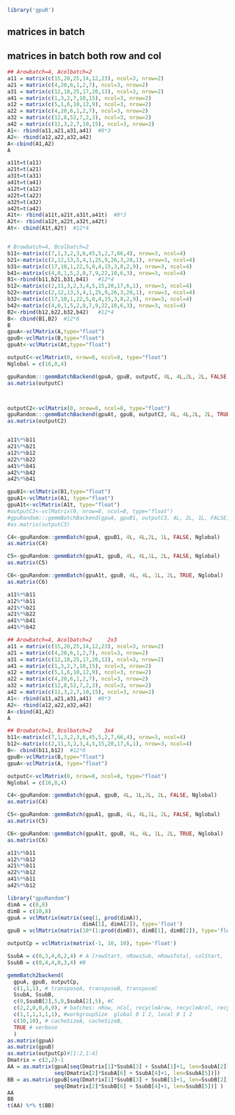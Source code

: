 <!--
%\VignetteEngine{knitr::knitr}
%\VignetteIndexEntry{gemmBatch}
-->


```r
library('gpuR')
```

## matrices in batch




## matrices in batch both row and col

```r
## Arowbatch=4, Acolbatch=2
a11 = matrix(c(15,20,25,14,12,23), ncol=3, nrow=2)
a21 = matrix(c(4,20,6,1,2,7), ncol=3, nrow=2)
a31 = matrix(c(12,18,25,17,20,13), ncol=3, nrow=2)
a41 = matrix(c(1,3,2,7,10,15), ncol=3, nrow=2)
a12 = matrix(c(5,1,6,10,12,9), ncol=3, nrow=2)
a22 = matrix(c(4,20,6,1,2,7), ncol=3, nrow=2)
a32 = matrix(c(12,8,52,7,2,3), ncol=3, nrow=2)
a42 = matrix(c(11,3,2,7,10,15), ncol=3, nrow=2)
A1<- rbind(a11,a21,a31,a41)  #8*3
A2<- rbind(a12,a22,a32,a42)
A<-cbind(A1,A2)
A

a11t=t(a11)
a21t=t(a21)
a31t=t(a31)
a41t=t(a41)
a12t=t(a12)
a22t=t(a22)
a32t=t(a32)
a42t=t(a42)
A1t<- rbind(a11t,a21t,a31t,a41t)  #8*3
A2t<- rbind(a12t,a22t,a32t,a42t)
At<- cbind(A1t,A2t)  #12*4


# Browbatch=4, Bcolbatch=2
b11<-matrix(c(7,1,3,2,3,6,45,5,2,7,66,4), nrow=3, ncol=4)
b21<-matrix(c(2,12,13,5,4,1,25,9,26,3,28,1), nrow=3, ncol=4)
b31<-matrix(c(17,10,1,22,5,0,4,15,3,8,2,9), nrow=3, ncol=4)
b41<-matrix(c(4,0,1,5,2,8,7,9,22,10,6,3), nrow=3, ncol=4)
B1<-rbind(b11,b21,b31,b41)   #12*4
b12<-matrix(c(2,11,3,2,3,4,5,15,20,17,6,1), nrow=3, ncol=4)
b22<-matrix(c(2,12,13,5,4,1,25,9,26,3,28,1), nrow=3, ncol=4)
b32<-matrix(c(17,10,1,22,5,0,4,15,3,8,2,9), nrow=3, ncol=4)
b42<-matrix(c(4,0,1,5,2,8,7,9,22,10,6,3), nrow=3, ncol=4)
B2<-rbind(b12,b22,b32,b42)   #12*4
B<- cbind(B1,B2)  #12*8
B
gpuA<-vclMatrix(A,type="float")
gpuB<-vclMatrix(B,type="float")
gpuAt<-vclMatrix(At,type="float")
```


```r
outputC<-vclMatrix(0, nrow=8, ncol=8, type="float")
Nglobal = c(16,8,4) 

gpuRandom:::gemmBatchBackend(gpuA, gpuB, outputC, 4L, 4L,2L, 2L, FALSE, Nglobal)
as.matrix(outputC)



outputC2<-vclMatrix(0, nrow=8, ncol=8, type="float")
gpuRandom:::gemmBatchBackend(gpuAt, gpuB, outputC2, 4L, 4L,2L, 2L, TRUE, Nglobal)
as.matrix(outputC2)


a11%*%b11
a21%*%b21
a12%*%b12
a22%*%b22
a41%*%b41
a42%*%b42
a42%*%b41
```



```r
gpuB1<-vclMatrix(B1,type="float")
gpuA1<-vclMatrix(A1, type="float")
gpuA1t<-vclMatrix(A1t, type="float")
#outputC3<-vclMatrix(0, nrow=8, ncol=8, type="float")
#gpuRandom:::gemmBatchBackend(gpuA, gpuB1, outputC3, 4L, 2L, 1L, FALSE, Nglobal)
#as.matrix(outputC3)

C4<-gpuRandom::gemmBatch(gpuA, gpuB1, 4L, 4L,2L, 1L, FALSE, Nglobal)
as.matrix(C4)

C5<-gpuRandom::gemmBatch(gpuA1, gpuB, 4L, 4L,1L, 2L, FALSE, Nglobal)
as.matrix(C5)

C6<-gpuRandom::gemmBatch(gpuA1t, gpuB, 4L, 4L, 1L, 2L, TRUE, Nglobal)
as.matrix(C6)

a11%*%b11
a12%*%b11
a21%*%b21
a21%*%b22
a41%*%b41
a41%*%b42
```




```r
## Arowbatch=4, Acolbatch=2     2x3
a11 = matrix(c(15,20,25,14,12,23), ncol=3, nrow=2)
a21 = matrix(c(4,20,6,1,2,7), ncol=3, nrow=2)
a31 = matrix(c(12,18,25,17,20,13), ncol=3, nrow=2)
a41 = matrix(c(1,3,2,7,10,15), ncol=3, nrow=2)
a12 = matrix(c(5,1,6,10,12,9), ncol=3, nrow=2)
a22 = matrix(c(4,20,6,1,2,7), ncol=3, nrow=2)
a32 = matrix(c(12,8,52,7,2,3), ncol=3, nrow=2)
a42 = matrix(c(11,3,2,7,10,15), ncol=3, nrow=2)
A1<- rbind(a11,a21,a31,a41)  #8*3
A2<- rbind(a12,a22,a32,a42)
A<-cbind(A1,A2)
A

## Browbatch=1, Bcolbatch=2    3x4
b11<-matrix(c(7,1,3,2,3,6,45,5,2,7,66,4), nrow=3, ncol=4)
b12<-matrix(c(2,11,3,2,3,4,5,15,20,17,6,1), nrow=3, ncol=4)
B<- cbind(b11,b12)  #12*8
gpuB<-vclMatrix(B,type="float")
gpuA<-vclMatrix(A, type="float")

outputC<-vclMatrix(0, nrow=8, ncol=8, type="float")
Nglobal = c(16,8,4) 

C4<-gpuRandom::gemmBatch(gpuA, gpuB, 4L, 1L,2L, 2L, FALSE, Nglobal)
as.matrix(C4)

C5<-gpuRandom::gemmBatch(gpuA1, gpuB, 4L, 4L,1L, 2L, FALSE, Nglobal)
as.matrix(C5)

C6<-gpuRandom::gemmBatch(gpuA1t, gpuB, 4L, 4L, 1L, 2L, TRUE, Nglobal)
as.matrix(C6)

a11%*%b11
a12%*%b12
a21%*%b11
a22%*%b12
a41%*%b11
a42%*%b12
```







```r
library("gpuRandom")
dimA = c(8,8)
dimB = c(10,8)
gpuA = vclMatrix(matrix(seq(1, prod(dimA)), 
                        dimA[1], dimA[2]), type='float')
gpuB = vclMatrix(matrix(10*(1:prod(dimB)), dimB[1], dimB[2]), type='float')

outputCp = vclMatrix(matrix(-1, 10, 10), type='float')

SsubA = c(0,3,4,0,2,4) # A [rowStart, nRowsSub, nRowsTotal, colStart, ...]
SsubB = c(0,4,4,0,3,4) #B

gemmBatch2backend(
  gpuA, gpuB, outputCp,
  c(1,1,1), # transposeA, transposeB, transposeC
  SsubA, SsubB,
  c(0,SsubB[2],5,0,SsubA[2],5), #C
  c(2,2,0,0,0,0), # batches: nRow, nCol, recycleArow, recycleAcol, recycleB row col
  c(1,1,1,1,1,1), #workgroupSize  global 0 1 2, local 0 1 2  
  c(10,10), # cacheSizeA, cacheSizeB,                
  TRUE # verbose
  )
as.matrix(gpuA)
as.matrix(gpuB)
as.matrix(outputCp)#[1:2,1:4]
Dmatrix = c(2,2)-1
AA = as.matrix(gpuA[seq(Dmatrix[1]*SsubA[3] + SsubA[1]+1, len=SsubA[2]),
               seq(Dmatrix[2]*SsubA[6] + SsubA[4]+1, len=SsubA[5])])
BB = as.matrix(gpuB[seq(Dmatrix[1]*SsubB[3] + SsubB[1]+1, len=SsubB[2]),
               seq(Dmatrix[2]*SsubB[6] + SsubB[4]+1, len=SsubB[5])] )
AA
BB
t(AA) %*% t(BB)
```






